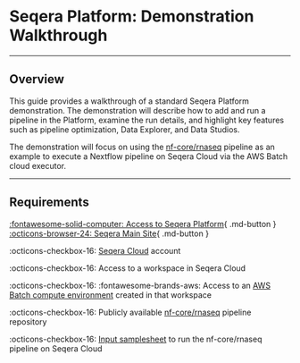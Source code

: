 # Seqera Platform: Demonstration Walkthrough

---

## Overview

This guide provides a walkthrough of a standard Seqera Platform demonstration. The demonstration will describe how to add and run a pipeline in the Platform, examine the run details, and highlight key features such as pipeline optimization, Data Explorer, and Data Studios.

The demonstration will focus on using the [nf-core/rnaseq](https://github.com/nf-core/rnaseq) pipeline as an example to execute a Nextflow pipeline on Seqera Cloud via the AWS Batch cloud executor.

---

## Requirements


[:fontawesome-solid-computer: Access to Seqera Platform](https://cloud.seqera.io)\{ .md-button } [:octicons-browser-24: Seqera Main Site](https://seqera.io)\{ .md-button }

:octicons-checkbox-16: [Seqera Cloud](https://cloud.seqera.io/login) account

:octicons-checkbox-16: Access to a workspace in Seqera Cloud

:octicons-checkbox-16: :fontawesome-brands-aws: Access to an [AWS Batch compute environment](https://docs.seqera.io/platform/23.4.0/compute-envs/aws-batch) created in that workspace

:octicons-checkbox-16: Publicly available [nf-core/rnaseq](https://github.com/nf-core/rnaseq) pipeline repository

:octicons-checkbox-16: [Input samplesheet](./samplesheet_test.csv) to run the nf-core/rnaseq pipeline on Seqera Cloud
